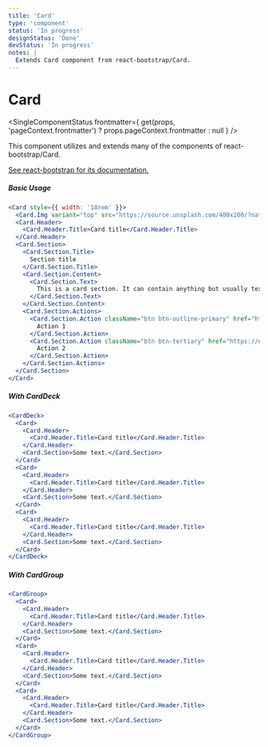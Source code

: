 ```yaml
---
title: 'Card'
type: 'component'
status: 'In progress'
designStatus: 'Done'
devStatus: 'In progress'
notes: |
  Extends Card component from react-bootstrap/Card.
---
```



# Card

<SingleComponentStatus
  frontmatter={
    get(props, 'pageContext.frontmatter') ? props.pageContext.frontmatter : null
  }
/>

<p>This component utilizes and extends many of the components of react-bootstrap/Card.</p>

<p>
  <a href="https://react-bootstrap.github.io/components/cards/" target="_blank" rel="noopener noreferrer">
    See react-bootstrap for its documentation.
  </a>
</p>

##### Basic Usage

```jsx live
<Card style={{ width: '18rem' }}>
  <Card.Img variant="top" src="https://source.unsplash.com/400x200/?nature,flower" />
  <Card.Header>
    <Card.Header.Title>Card title</Card.Header.Title>
  </Card.Header>
  <Card.Section>
    <Card.Section.Title>
      Section title
    </Card.Section.Title>
    <Card.Section.Content>
      <Card.Section.Text>
        This is a card section. It can contain anything but usually text, a list, or list of links. Multiple sections have a card divider between them.
      </Card.Section.Text>
    </Card.Section.Content>
    <Card.Section.Actions>
      <Card.Section.Action className="btn btn-outline-primary" href="https://edx.org">
        Action 1
      </Card.Section.Action>
      <Card.Section.Action className="btn btn-tertiary" href="https://edx.org">
        Action 2
      </Card.Section.Action>
    </Card.Section.Actions>
  </Card.Section>
</Card>
```

##### With CardDeck

```jsx live
<CardDeck>
  <Card>
    <Card.Header>
      <Card.Header.Title>Card title</Card.Header.Title>
    </Card.Header>
    <Card.Section>Some text.</Card.Section>
  </Card>
  <Card>
    <Card.Header>
      <Card.Header.Title>Card title</Card.Header.Title>
    </Card.Header>
    <Card.Section>Some text.</Card.Section>
  </Card>
  <Card>
    <Card.Header>
      <Card.Header.Title>Card title</Card.Header.Title>
    </Card.Header>
    <Card.Section>Some text.</Card.Section>
  </Card>
</CardDeck>
```

##### With CardGroup

```jsx live
<CardGroup>
  <Card>
    <Card.Header>
      <Card.Header.Title>Card title</Card.Header.Title>
    </Card.Header>
    <Card.Section>Some text.</Card.Section>
  </Card>
  <Card>
    <Card.Header>
      <Card.Header.Title>Card title</Card.Header.Title>
    </Card.Header>
    <Card.Section>Some text.</Card.Section>
  </Card>
  <Card>
    <Card.Header>
      <Card.Header.Title>Card title</Card.Header.Title>
    </Card.Header>
    <Card.Section>Some text.</Card.Section>
  </Card>
</CardGroup>
```